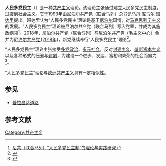 '''人民多党民主'''（{{lang-ne|जनताको बहुदलिय जनबाद}}）是一种[[共产主义|共产主义]]理论。该理论主张通过建立人民多党民主制度，过渡到[[社会主义|社会主义]]。它于1993年由[[尼泊尔共产党（联合马列）|尼泊尔共产党（联合马列）]]总书记[[马丹·库马尔·班达里|马丹·库马尔·班达里]]提出。班达里认为“人民多党民主”理论是基于[[尼泊尔|尼泊尔]]国情，对[[马克思列宁主义|马克思列宁主义]]的发展。“人民多党民主”理论被尼泊尔共产党（联合马列）写入党章，并成为其施政纲领<ref>[http://www.doc88.com/p-6911356308108.html 尼共（联合马列）“人民多党民主制”的理论与实践研究]</ref>。2018年，尼泊尔共产党（联合马列）与[[尼泊尔共产党（毛主义中心）|尼泊尔共产党（毛主义中心）]]合并为[[尼泊尔共产党_(2018年)|尼泊尔共产党 (2018年)]]，新党继续奉行“人民多党民主”理论<ref>{{Cite web|url=https://thediplomat.com/2018/02/the-rebirth-of-the-nepal-communist-party/|title=The (Re)Birth of the Nepal Communist Party|first=Kamal Dev|last=Bhattarai|website=thediplomat.com|accessdate=2020-12-30|archive-date=2019-05-03|archive-url=https://web.archive.org/web/20190503091747/https://thediplomat.com/2018/02/the-rebirth-of-the-nepal-communist-party/|dead-url=no}}</ref>。

“人民多党民主”理论主张接受[[多党制|多党政治]]、[[多元化|多元社会]]，反对[[封建主义|封建主义]]、[[垄断资本主义|垄断资本主义]]以及各种形式的压迫与[[剥削|剥削]]，为建设一个进步、发达、富裕和繁荣的社会而努力<ref>{{Cite web |url=https://www.doc88.com/p-5176820282782.html?r=1 |title=尼泊尔共产党(联合马列)的历史、理论及执政前景 |access-date=2022-01-22 |archive-date=2022-01-22 |archive-url=https://web.archive.org/web/20220122031835/https://www.doc88.com/p-5176820282782.html?r=1 }}</ref>。

“人民多党民主”理论与[[欧洲共产主义|欧洲共产主义]]具有一定相似性。

==参见==
*[[普拉昌达道路|普拉昌达道路]]

== 参考文献 ==
{{reflist}}

[[Category:共产主义|Category:共产主义]]